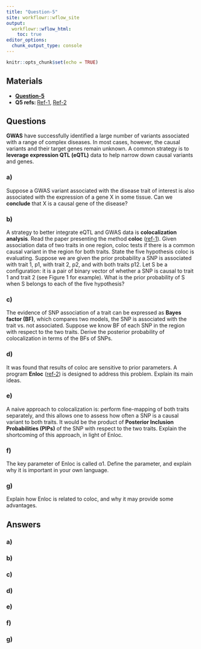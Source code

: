 ```yaml
---
title: "Question-5"
site: workflowr::wflow_site
output:
  workflowr::wflow_html:
    toc: true
editor_options:
  chunk_output_type: console
---
```


```r
knitr::opts_chunk$set(echo = TRUE)
```

## Materials

- [**Question-5**](https://chenh19.github.io/prelim/GGSB_questions_2022/GGSB_Question_5/GGSB_Prelim_Question_5.pdf)
- **Q5 refs: ** [Ref-1](https://chenh19.github.io/prelim/GGSB_questions_2022/GGSB_Question_5/Question_5-Reference_1.pdf), 
                [Ref-2](https://chenh19.github.io/prelim/GGSB_questions_2022/GGSB_Question_5/Question_5-Reference_2.pdf)  


## Questions

**GWAS** have successfully identified a large number of variants associated with a range of complex diseases. In most cases, however, the causal variants and their target genes remain unknown. A common strategy is to **leverage expression QTL (eQTL)** data to help narrow down causal variants and genes.  

### a)

Suppose a GWAS variant associated with the disease trait of interest is also associated with the expression of a gene X in some tissue. Can we **conclude** that X is a causal gene of the disease?  

### b)

A strategy to better integrate eQTL and GWAS data is **colocalization analysis**. Read the paper presenting the method **coloc** ([ref-1](https://chenh19.github.io/prelim/GGSB_questions_2022/GGSB_Question_5/Question_5-Reference_1.pdf)). Given association data of two traits in one region, coloc tests if there is a common causal variant in the region for both traits. State the five hypothesis coloc is evaluating. Suppose we are given the prior probability a SNP is associated with trait 1, p1, with trait 2, p2, and with both traits p12. Let S be a configuration: it is a pair of binary vector of whether a SNP is causal to trait 1 and trait 2 (see Figure 1 for example). What is the prior probability of S when S belongs to each of the five hypothesis?  

### c)

The evidence of SNP association of a trait can be expressed as **Bayes factor (BF)**, which compares two models, the SNP is associated with the trait vs. not associated. Suppose we know BF of each SNP in the region with respect to the two traits. Derive the posterior probability of colocalization in terms of the BFs of SNPs.  

### d)

It was found that results of coloc are sensitive to prior parameters. A program **Enloc** ([ref-2](https://chenh19.github.io/prelim/GGSB_questions_2022/GGSB_Question_5/Question_5-Reference_2.pdf)) is designed to address this problem. Explain its main ideas.  

### e)

A naive approach to colocalization is: perform fine-mapping of both traits separately, and this allows one to assess how often a SNP is a causal variant to both traits. It would be the product of **Posterior Inclusion Probabilities (PIPs)** of the SNP with respect to the two traits. Explain the shortcoming of this approach, in light of Enloc.  

### f)

The key parameter of Enloc is called α1. Define the parameter, and explain why it is important in your own language.  

### g)

Explain how Enloc is related to coloc, and why it may provide some advantages.  


## Answers

### a)

### b)

### c)

### d)

### e)

### f)

### g)

